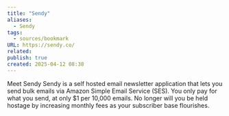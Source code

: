 ```yaml
---
title: "Sendy"
aliases:
  - Sendy
tags:
  - sources/bookmark
URL: https://sendy.co/
related: 
publish: true
created: 2025-04-12 08:38
---
```




Meet Sendy
Sendy is a self hosted email newsletter application that lets you send bulk emails via Amazon Simple Email Service (SES). You only pay for what you send, at only $1 per 10,000 emails. No longer will you be held hostage by increasing monthly fees as your subscriber base flourishes.